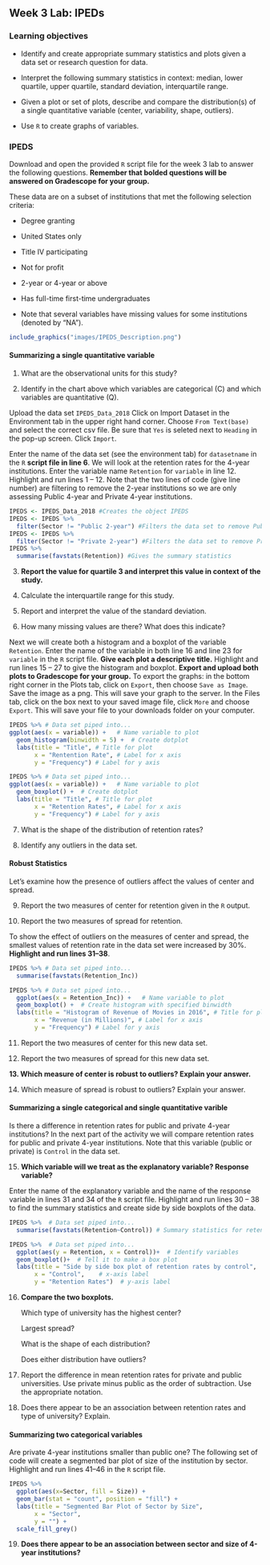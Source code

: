 ## Week 3 Lab:  IPEDs

\setstretch{1}

### Learning objectives

* Identify and create appropriate summary statistics and plots
  given a data set or research question for data.

* Interpret the following summary statistics in context:
  median, lower quartile, upper quartile,
  standard deviation, interquartile range.

* Given a plot or set of plots, describe and compare the distribution(s)
  of a single quantitative variable
  (center, variability, shape, outliers).
  
* Use `R` to create graphs of variables.

### IPEDS

Download and open the provided `R` script file for the week 3 lab to answer the following questions.  **Remember that bolded questions will be answered on Gradescope for your group.**

These data are on a subset of institutions that met the following selection criteria:

*	Degree granting 

* United States only

* Title IV participating

* Not for profit

* 2-year or 4-year or above

* Has full-time first-time undergraduates

* Note that several variables have missing values for some institutions (denoted by “NA”).

```r
include_graphics("images/IPEDS_Description.png")
```

#### Summarizing a single quantitative variable

1. What are the observational units for this study?

\vspace{0.3in}

2. Identify in the chart above which variables are categorical (C) and which variables are quantitative (Q).

\vspace{0.2in}

Upload the data set `IPEDS_Data_2018` Click on Import Dataset in the Environment tab in the upper right hand corner.  Choose `From Text(base)` and select the correct csv file.  Be sure that `Yes` is seleted next to `Heading` in the pop-up screen.  Click `Import`.

Enter the name of the data set (see the environment tab) for `datasetname` in the `R` **script file in line 6**.  We will look at the retention rates for the 4-year institutions.  Enter the variable name `Retention` for `variable` in line 12.  Highlight and run lines 1 -- 12.  Note that the two lines of code (give line number) are filtering to remove the 2-year institutions so we are only assessing Public 4-year and Private 4-year institutions.  

```r
IPEDS <- IPEDS_Data_2018 #Creates the object IPEDS 
IPEDS <- IPEDS %>%
  filter(Sector != "Public 2-year") #Filters the data set to remove Public 2-year
IPEDS <- IPEDS %>%
  filter(Sector != "Private 2-year") #Filters the data set to remove Private 2-year
IPEDS %>%
  summarise(favstats(Retention)) #Gives the summary statistics
```

3.  **Report the value for quartile 3 and interpret this value in context of the study.**

\vspace{1in}

4.  Calculate the interquartile range for this study.

\vspace{0.5in}

5. Report and interpret the value of the standard deviation.

\vspace{1in}

6.  How many missing values are there?  What does this indicate?

\vspace{0.8in}

Next we will create both a histogram and a boxplot of the variable `Retention`.  Enter the name of the variable in both line 16 and line 23 for `variable` in the `R` script file.  **Give each plot a descriptive title.**  Highlight and run lines 15 -- 27 to give the histogram and boxplot. **Export and upload both plots to Gradescope for your group.**  To export the graphs:  in the bottom right corner in the Plots tab, click on `Export`, then choose `Save as Image`.  Save the image as a png.  This will save your graph to the server.  In the Files tab, click on the box next to your saved image file, click `More` and choose `Export`.  This will save your file to your downloads folder on your computer.

```r
IPEDS %>% # Data set piped into...
ggplot(aes(x = variable)) +   # Name variable to plot
  geom_histogram(binwidth = 5) +  # Create dotplot
  labs(title = "Title", # Title for plot
       x = "Rentention Rate", # Label for x axis
       y = "Frequency") # Label for y axis
```

```r
IPEDS %>% # Data set piped into...
ggplot(aes(x = variable)) +   # Name variable to plot
  geom_boxplot() +  # Create dotplot
  labs(title = "Title", # Title for plot
       x = "Retention Rates", # Label for x axis
       y = "Frequency") # Label for y axis
```

7.  What is the shape of the distribution of retention rates?  

\vspace{0.3in}

8.  Identify any outliers in the data set.

\vspace{0.3in}

#### Robust Statistics {-}

Let's examine how the presence of outliers affect the values of center and spread. 

9.  Report the two measures of center for retention given in the `R` output.

\vspace{0.8in}

10.  Report the two measures of spread for retention.

\vspace{0.8in}

\newpage

To show the effect of outliers on the measures of center and spread, the smallest values of retention rate in the data set were increased by 30%. **Highlight and run lines 31--38**.  

```r
IPEDS %>% # Data set piped into...
  summarise(favstats(Retention_Inc))
```

```r
IPEDS %>% # Data set piped into...
  ggplot(aes(x = Retention_Inc)) +   # Name variable to plot
  geom_boxplot() +  # Create histogram with specified binwidth
  labs(title = "Histogram of Revenue of Movies in 2016", # Title for plot
       x = "Revenue (in Millions)", # Label for x axis
       y = "Frequency") # Label for y axis
```

11. Report the two measures of center for this new data set.

\vspace{0.8in}

12. Report the two measures of spread for this new data set.

\vspace{0.8in}

**13. Which measure of center is robust to outliers? Explain your answer.**

\vspace{0.5in}

14.  Which measure of spread is robust to outliers?  Explain your answer.

\vspace{0.5in}

#### Summarizing a single categorical and single quantitative varible

Is there a difference in retention rates for public and private 4-year institutions?  In the next part of the activity we will compare retention rates for public and private 4-year institutions.  Note that this variable (public or private) is `Control` in the data set.

15.  **Which variable will we treat as the explanatory variable?  Response variable?**

\vspace{0.8in}

Enter the name of the explanatory variable and the name of the response variable in lines 31 and 34 of the `R` script file.  Highlight and run lines 30 -- 38 to find the summary statistics and create side by side boxplots of the data.

```r
IPEDS %>%  # Data set piped into...
  summarise(favstats(Retention~Control)) # Summary statistics for retention rates
```

```r
IPEDS %>%  # Data set piped into...
  ggplot(aes(y = Retention, x = Control))+  # Identify variables
  geom_boxplot()+  # Tell it to make a box plot
  labs(title = "Side by side box plot of retention rates by control",  # Title
       x = "Control",    # x-axis label
       y = "Retention Rates")  # y-axis label
```

16.  **Compare the two boxplots.**
    
     Which type of university has the highest center?
     \vspace{0.3in}
     
     Largest spread?
     \vspace{0.3in}
     
     What is the shape of each distribution?
     \vspace{0.3in}
     
     Does either distribution have outliers?
     \vspace{0.3in}
     
17. Report the difference in mean retention rates for private and public universities.  Use private minus public as the order of subtraction.  Use the appropriate notation.

\vspace{0.8in}

18.  Does there appear to be an association between retention rates and type of university?  Explain.

\vspace{0.8in}

####  Summarizing two categorical variables

Are private 4-year institutions smaller than public one? The following set of code will create a segmented bar plot of size of the institution by sector.  Highlight and run lines 41--46 in the `R` script file.

```r
IPEDS %>%
  ggplot(aes(x=Sector, fill = Size)) +
  geom_bar(stat = "count", position = "fill") + 
  labs(title = "Segmented Bar Plot of Sector by Size",
       x = "Sector",
       y = "") +
  scale_fill_grey()
```


19.  **Does there appear to be an association between sector and size of 4-year institutions?** 
\vspace{0.5in}


\newpage